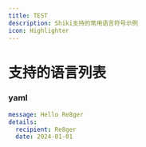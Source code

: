 ```yaml
---
title: TEST
description: Shiki支持的常用语言符号示例
icon: Highlighter
---
```


# 支持的语言列表

### yaml

```yaml title="shiki.yaml"
message: Hello Re8ger
details:
  recipient: Re8ger
  date: 2024-01-01
```
